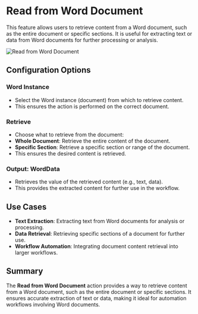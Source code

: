 # Read from Word Document  

This feature allows users to retrieve content from a Word document, such as the entire document or specific sections. It is useful for extracting text or data from Word documents for further processing or analysis.  

![Read from Word Document](../../../assets/word/read-from-word-document.png)  

## Configuration Options

### Word Instance
-  Select the Word instance (document) from which to retrieve content.  
- This ensures the action is performed on the correct document.  

### Retrieve
-  Choose what to retrieve from the document:  
  - **Whole Document**: Retrieve the entire content of the document.  
  - **Specific Section**: Retrieve a specific section or range of the document.  
- This ensures the desired content is retrieved.  

### Output: WordData
-  Retrieves the value of the retrieved content (e.g., text, data).  
- This provides the extracted content for further use in the workflow.  

## Use Cases
- **Text Extraction**: Extracting text from Word documents for analysis or processing.  
- **Data Retrieval**: Retrieving specific sections of a document for further use.  
- **Workflow Automation**: Integrating document content retrieval into larger workflows.  

## Summary
The **Read from Word Document** action provides a way to retrieve content from a Word document, such as the entire document or specific sections. It ensures accurate extraction of text or data, making it ideal for automation workflows involving Word documents.